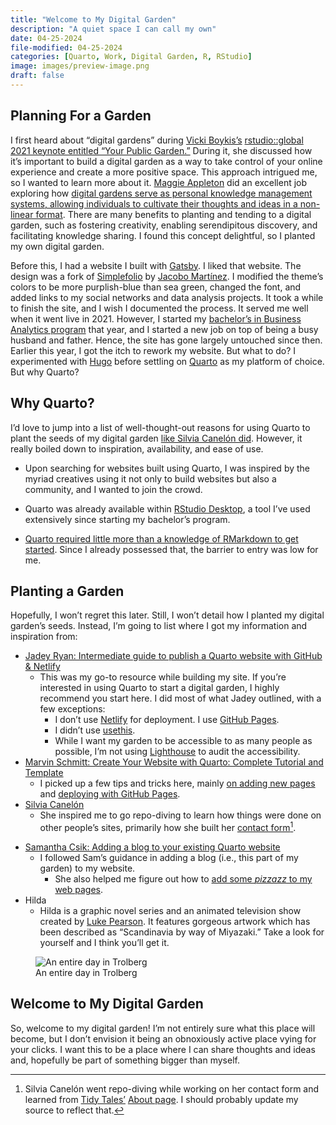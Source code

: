 ```yaml
---
title: "Welcome to My Digital Garden"
description: "A quiet space I can call my own"
date: 04-25-2024
file-modified: 04-25-2024
categories: [Quarto, Work, Digital Garden, R, RStudio]
image: images/preview-image.png
draft: false
---
```


## Planning For a Garden

I first heard about "digital gardens" during [Vicki Boykis's](https://vickiboykis.com/) [rstudio::global 2021 keynote entitled "Your Public Garden."](https://posit.co/resources/videos/your-public-garden/) During it, she discussed how it's important to build a digital garden as a way to take control of your online experience and create a more positive space. This approach intrigued me, so I wanted to learn more about it. [Maggie Appleton](https://maggieappleton.com/) did an excellent job exploring how [digital gardens serve as personal knowledge management systems, allowing individuals to cultivate their thoughts and ideas in a non-linear format](https://maggieappleton.com/garden-history). There are many benefits to planting and tending to a digital garden, such as fostering creativity, enabling serendipitous discovery, and facilitating knowledge sharing. I found this concept delightful, so I planted my own digital garden.

Before this, I had a website I built with [Gatsby](https://www.gatsbyjs.com/). I liked that website. The design was a fork of [Simplefolio](https://github.com/cobiwave/simplefolio) by [Jacobo Martínez](https://github.com/cobiwave). I modified the theme's colors to be more purplish-blue than sea green, changed the font, and added links to my social networks and data analysis projects. It took a while to finish the site, and I wish I documented the process. It served me well when it went live in 2021. However, I started my [bachelor's in Business Analytics program](https://www.newpaltz.edu/schoolofbusiness/businessanalytics/) that year, and I started a new job on top of being a busy husband and father. Hence, the site has gone largely untouched since then. Earlier this year, I got the itch to rework my website. But what to do? I experimented with [Hugo](https://gohugo.io/) before settling on [Quarto](https://quarto.org/) as my platform of choice. But why Quarto?

## Why Quarto?

I'd love to jump into a list of well-thought-out reasons for using Quarto to plant the seeds of my digital garden [like Silvia Canelón did](https://silviacanelon.com/blog/2023-09-29-hello-quarto/#why-port-to-quarto). However, it really boiled down to inspiration, availability, and ease of use.

- Upon searching for websites built using Quarto, I was inspired by the myriad creatives using it not only to build websites but also a community, and I wanted to join the crowd.

- Quarto was already available within [RStudio Desktop](https://posit.co/download/rstudio-desktop/), a tool I've used extensively since starting my bachelor's program.

- [Quarto required little more than a knowledge of RMarkdown to get started](https://quarto.org/docs/faq/rmarkdown.html). Since I already possessed that, the barrier to entry was low for me.

## Planting a Garden

Hopefully, I won’t regret this later. Still, I won’t detail how I planted my digital garden’s seeds. Instead, I'm going to list where I got my information and inspiration from:

- [Jadey Ryan: Intermediate guide to publish a Quarto website with GitHub & Netlify](https://jadeyryan.com/blog/2023-11-19_publish-quarto-website/)
  - This was my go-to resource while building my site. If you're interested in using Quarto to start a digital garden, I highly recommend you start here. I did most of what Jadey outlined, with a few exceptions:
    - I don't use [Netlify](https://www.netlify.com/) for deployment. I use [GitHub Pages](https://pages.github.com/).
    - I didn't use [usethis](https://usethis.r-lib.org/).
    - While I want my garden to be accessible to as many people as possible, I'm not using [Lighthouse](https://developer.chrome.com/docs/lighthouse/overview/) to audit the accessibility.

- [Marvin Schmitt: Create Your Website with Quarto: Complete Tutorial and Template](https://www.marvinschmitt.com/blog/website-tutorial-quarto/)
  - I picked up a few tips and tricks here, mainly [on adding new pages](https://www.marvinschmitt.com/blog/website-tutorial-quarto/#adding-new-pages) and [deploying with GitHub Pages](https://www.marvinschmitt.com/blog/website-tutorial-quarto/#publishing-your-website-to-the-internet).

- [Silvia Canelón](https://silviacanelon.com/)
  - She inspired me to go repo-diving to learn how things were done on other people's sites, primarily how she built her [contact form](https://silviacanelon.com/contact)[^1].

[^1]: Silvia Canelón went repo-diving while working on her contact form and learned from [Tidy Tales'](https://tidytales.ca/) [About page](https://tidytales.ca/about/). I should probably update my source to reflect that.

- [Samantha Csik: Adding a blog to your existing Quarto website](https://samanthacsik.github.io/posts/2022-10-24-quarto-blogs/)
  - I followed Sam's guidance in adding a blog (i.e., this part of my garden) to my website.
    - She also helped me figure out how to [add some *pizzazz* to my web pages](https://samanthacsik.github.io/talks_workshops/2023-08-03-just-enough-css/).

- Hilda
  - Hilda is a graphic novel series and an animated television show created by [Luke Pearson](https://lukepearson.com/). It features gorgeous artwork which has been described as “Scandinavia by way of Miyazaki.” Take a look for yourself and I think you'll get it.

![An entire day in Trolberg](images/an-entire-day-in-trolberg.png)

## Welcome to My Digital Garden

So, welcome to my digital garden! I'm not entirely sure what this place will become, but I don't envision it being an obnoxiously active place vying for your clicks. I want this to be a place where I can share thoughts and ideas and, hopefully be part of something bigger than myself.